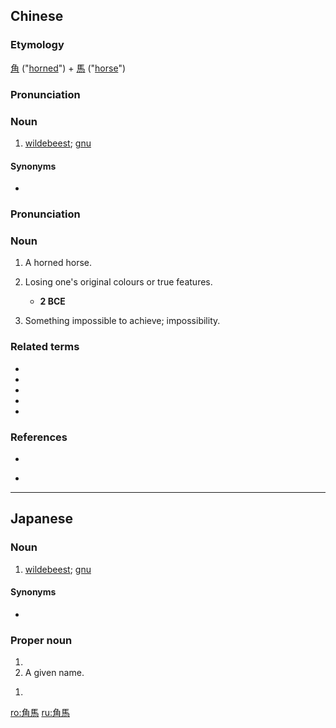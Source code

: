 {{also|角马}}
==Chinese==
{{zh-forms|s=角马}}

===Etymology===
[[角]] ("[[horned]]") + [[馬]] ("[[horse]]")

===Pronunciation===
{{zh-pron
|m=jiǎomǎ
|c=gok3 maa5
|h=pfs=gogmâ
|mn=kok-bé
|cat=n
}}

===Noun===
{{zh-noun}}

# [[wildebeest]]; [[gnu]]

====Synonyms====
* {{sense|gnu}} {{zh-l|牛羚|niúlíng}}

===Pronunciation===
{{zh-pron
|m=jiǎomǎ,juémǎ,2nb=literary
|c=gok3 maa5
|h=pfs=kok-mâ
|mn=kok-bé
|cat=n
}}

===Noun===
{{zh-noun}}

# A horned horse.
# {{lb|zh|archaic|literary|figuratively}} Losing one's original colours or true features.
#* '''2 BCE'''{{lang|zh|, [[w:Yang Xiong|揚雄]], [[w:Taixuanjing|太玄經]]，卷三·更：
#*: 「次五，童牛角馬，不今不古。測曰：『童牛角馬，變天常也。』」。}}
# {{lb|zh|archaic|literary|figuratively}} Something impossible to achieve; impossibility.

===Related terms===
* {{zh-l|童牛角馬|tóng niú jué mǎ|[[hornless]] [[oxen]] [[and]] [[horned]] [[horses]]; [[neither fish nor fowl]]; [[nondescript]]}}
* {{zh-l|馬生角|mǎ shēng jiǎo|[[impossibility]]}}
* {{zh-l|烏頭白，馬生角|wū tóu bái mǎ shēng jiǎo|[[impossibility]]}}
* {{zh-l|天雨粟，馬生角|tiān yù sù mǎ shēng jiǎo|[[impossibility]]}}
* {{zh-l|天粟馬角|tiān sù mǎ jiǎo|[[impossibility]]}}

===References===
* {{pedialite|角馬|lang=zh}}<br />
* {{pedialite|wildebeest}}

----

==Japanese==
{{ja-kanjitab|角|馬}}

===Noun===
{{ja-noun|つの うま}}

# {{qualifier|very rare}} [[wildebeest]]; [[gnu]]

====Synonyms====
* {{ja-r|ヌー}}

===Proper noun===
{{ja-pos|proper|かくま}}

# {{surname|lang=ja|sort=かくま}}
# A given name.

{{ja-pos|proper|かどま}}

# {{surname|lang=ja|sort=かどま}}

[[ro:角馬]]
[[ru:角馬]]